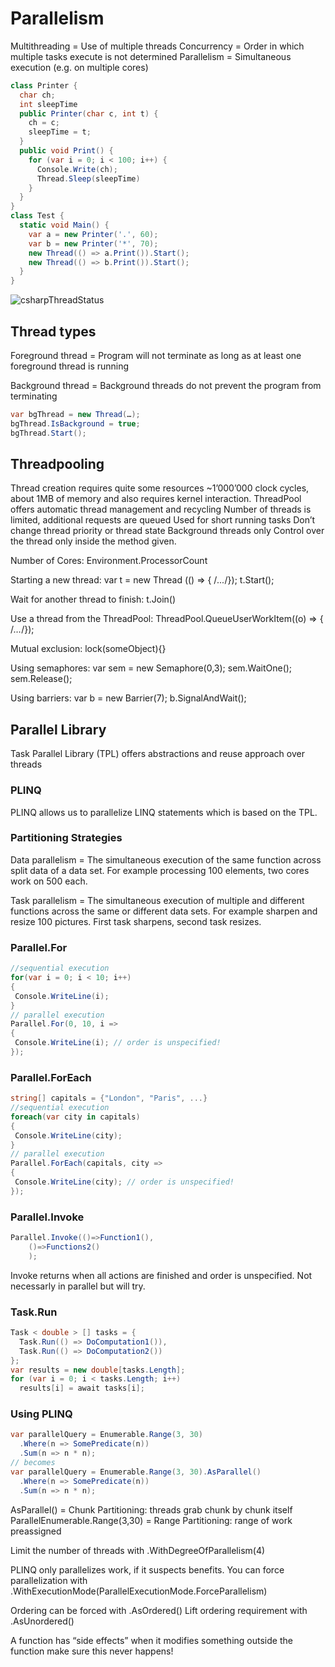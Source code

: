 # Parallelism

Multithreading = Use of multiple threads
Concurrency = Order in which multiple tasks execute is not determined
Parallelism = Simultaneous execution (e.g. on multiple cores)

```csharp
class Printer {
  char ch;
  int sleepTime
  public Printer(char c, int t) {
    ch = c;
    sleepTime = t;
  }
  public void Print() {
    for (var i = 0; i < 100; i++) {
      Console.Write(ch);
      Thread.Sleep(sleepTime)
    }
  }
}
class Test {
  static void Main() {
    var a = new Printer('.', 60);
    var b = new Printer('*', 70);
    new Thread(() => a.Print()).Start();
    new Thread(() => b.Print()).Start();
  }
}
```

![csharpThreadStatus](/compSci/csharpThreadStatus.png)

## Thread types

Foreground thread = Program will not terminate as long as at least one foreground thread is running

Background thread = Background threads do not prevent the program from terminating

```csharp
var bgThread = new Thread(…);
bgThread.IsBackground = true;
bgThread.Start();
```

## Threadpooling

Thread creation requires quite some resources ~1’000’000 clock cycles, about 1MB of memory and also requires kernel interaction.
ThreadPool offers automatic thread management and
recycling Number of threads is limited, additional requests are queued Used for short running tasks Don’t change thread priority or thread state Background threads only Control over the thread only inside the method given.

Number of Cores: Environment.ProcessorCount

Starting a new thread: var t = new Thread (() => { /*...*/});
t.Start();

Wait for another thread to finish: t.Join()

Use a thread from the ThreadPool: ThreadPool.QueueUserWorkItem((o) => { /*…*/});

Mutual exclusion: lock(someObject){}

Using semaphores: var sem = new Semaphore(0,3);
sem.WaitOne();
sem.Release();

Using barriers: var b = new Barrier(7); b.SignalAndWait();

## Parallel Library

Task Parallel Library (TPL) offers abstractions
and reuse approach over threads

### PLINQ

PLINQ allows us to parallelize LINQ statements which is based on the TPL.

### Partitioning Strategies

Data parallelism = The simultaneous execution of the same function across split data of a data set. For example processing 100 elements, two cores work on 500 each.

Task parallelism = The simultaneous execution of multiple and different functions across the same or different data sets. For example sharpen and resize 100 pictures. First task sharpens, second task resizes.

### Parallel.For

```csharp
//sequential execution
for(var i = 0; i < 10; i++)
{
 Console.WriteLine(i);
}
// parallel execution
Parallel.For(0, 10, i =>
{
 Console.WriteLine(i); // order is unspecified!
});
```

### Parallel.ForEach

```csharp
string[] capitals = {"London", "Paris", ...}
//sequential execution
foreach(var city in capitals)
{
 Console.WriteLine(city);
}
// parallel execution
Parallel.ForEach(capitals, city =>
{
 Console.WriteLine(city); // order is unspecified!
});
```

### Parallel.Invoke

```csharp
Parallel.Invoke(()=>Function1(),
    ()=>Functions2()
    );
```

Invoke returns when all actions are finished and order is unspecified. Not necessarly in parallel but will try.

### Task.Run

```csharp
Task < double > [] tasks = {
  Task.Run(() => DoComputation1()),
  Task.Run(() => DoComputation2())
};
var results = new double[tasks.Length];
for (var i = 0; i < tasks.Length; i++)
  results[i] = await tasks[i];
```

### Using PLINQ

```csharp
var parallelQuery = Enumerable.Range(3, 30)
  .Where(n => SomePredicate(n))
  .Sum(n => n * n);
// becomes
var parallelQuery = Enumerable.Range(3, 30).AsParallel()
  .Where(n => SomePredicate(n))
  .Sum(n => n * n);
```

AsParallel() = Chunk Partitioning: threads grab chunk by chunk itself
ParallelEnumerable.Range(3,30) = Range Partitioning: range of work preassigned

Limit the number of threads with .WithDegreeOfParallelism(4)

PLINQ only parallelizes work, if it suspects benefits. You can force parallelization with .WithExecutionMode(ParallelExecutionMode.ForceParallelism)

Ordering can be forced with .AsOrdered()
Lift ordering requirement with .AsUnordered()

A function has “side effects” when it modifies something outside the function make sure this never happens!
